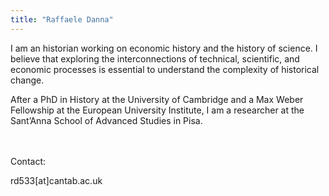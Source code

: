 ```yaml
---
title: "Raffaele Danna"
---
```


I am an historian working on economic history and the history of science. I believe that exploring the interconnections of technical, scientific, and economic processes is essential to understand the complexity of historical change.

After a PhD in History at the University of Cambridge and a Max Weber Fellowship at the European University Institute, I am a researcher at the Sant'Anna School of Advanced Studies in Pisa. <br><br><br>

Contact:

rd533\[at\]cantab.ac.uk
